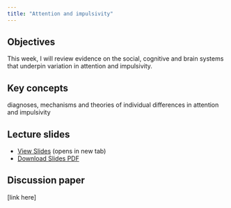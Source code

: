 ```yaml
---
title: "Attention and impulsivity"
---
```


## Objectives

This week, I will review evidence on the social, cognitive and brain systems that underpin variation in attention and impulsivity. 

::: {.callout-note icon="false"}
## Key concepts
diagnoses, mechanisms and theories of individual differences in attention and impulsivity

:::

## Lecture slides

- [View Slides](slides/week13/13_attention_slides.html){target="_blank"} (opens in new tab)
- [Download Slides PDF](slides/week13/13_attention_slides.pdf){download="13_attention_slides.pdf"}

## Discussion paper

[link here]
